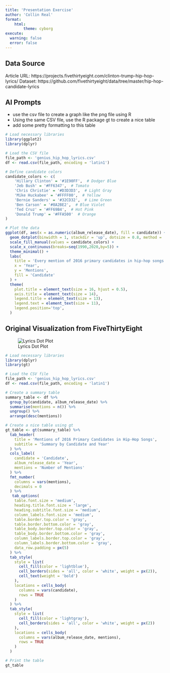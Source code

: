 ```yaml
---
title: 'Presentation Exercise'
author: 'Collin Real'
format:
    html:
        theme: cyborg
execute: 
  warning: false
  error: false
---
```


## Data Source
Article URL: https://projects.fivethirtyeight.com/clinton-trump-hip-hop-lyrics/
Dataset: https://github.com/fivethirtyeight/data/tree/master/hip-hop-candidate-lyrics

## AI Prompts
- use the csv file to create a graph like the png file using R
- Using the same CSV file, use the R package gt to create a nice table
- add some pretty formatting to this table

```r
# Load necessary libraries
library(ggplot2)
library(dplyr)

# Load the CSV file
file_path <- 'genius_hip_hop_lyrics.csv'
df <- read.csv(file_path, encoding = 'latin1')

# Define candidate colors
candidate_colors <- c(
    'Hillary Clinton' = '#1E90FF',  # Dodger Blue
    'Jeb Bush' = '#FF6347',  # Tomato
    'Chris Christie' = '#D3D3D3',  # Light Gray
    'Mike Huckabee' = '#FFFF00',  # Yellow
    'Bernie Sanders' = '#32CD32',  # Lime Green
    'Ben Carson' = '#8A2BE2',  # Blue Violet
    'Ted Cruz' = '#FF69B4',  # Hot Pink
    'Donald Trump' = '#FFA500'  # Orange
)

# Plot the data
ggplot(df, aes(x = as.numeric(album_release_date), fill = candidate)) +
  geom_dotplot(binwidth = 1, stackdir = 'up', dotsize = 0.8, method = 'dotdensity') +
  scale_fill_manual(values = candidate_colors) +
  scale_x_continuous(breaks=seq(1990,2020,by=5)) +
  theme_minimal() +
  labs(
    title = 'Every mention of 2016 primary candidates in hip-hop songs',
    x = 'Year',
    y = 'Mentions',
    fill = 'Candidate'
  ) +
  theme(
    plot.title = element_text(size = 16, hjust = 0.5),
    axis.title = element_text(size = 14),
    legend.title = element_text(size = 13),
    legend.text = element_text(size = 11),
    legend.position='top',
  )
```

## Original Visualization from FiveThirtyEight
![Lyrics Dot Plot](scatter.png)

```r
# Load necessary libraries
library(dplyr)
library(gt)

# Load the CSV file
file_path <- 'genius_hip_hop_lyrics.csv'
df <- read.csv(file_path, encoding = 'latin1')

# Create a summary table
summary_table <- df %>%
  group_by(candidate, album_release_date) %>%
  summarise(mentions = n()) %>%
  ungroup() %>%
  arrange(desc(mentions))

# Create a nice table using gt
gt_table <- gt(summary_table) %>%
  tab_header(
    title = 'Mentions of 2016 Primary Candidates in Hip-Hop Songs',
    subtitle = 'Summary by Candidate and Year'
  ) %>%
  cols_label(
    candidate = 'Candidate',
    album_release_date = 'Year',
    mentions = 'Number of Mentions'
  ) %>%
  fmt_number(
    columns = vars(mentions),
    decimals = 0
  ) %>%
   tab_options(
    table.font.size = 'medium',
    heading.title.font.size = 'large',
    heading.subtitle.font.size = 'medium',
    column_labels.font.size = 'medium',
    table.border.top.color = 'gray',
    table.border.bottom.color = 'gray',
    table_body.border.top.color = 'gray',
    table_body.border.bottom.color = 'gray',
    column_labels.border.top.color = 'gray',
    column_labels.border.bottom.color = 'gray',
    data_row.padding = px(5)
  ) %>%
  tab_style(
    style = list(
      cell_fill(color = 'lightblue'),
      cell_borders(sides = 'all', color = 'white', weight = px(2)),
      cell_text(weight = 'bold')
    ),
    locations = cells_body(
      columns = vars(candidate),
      rows = TRUE
    )
  ) %>%
  tab_style(
    style = list(
      cell_fill(color = 'lightgray'),
      cell_borders(sides = 'all', color = 'white', weight = px(2))
    ),
    locations = cells_body(
      columns = vars(album_release_date, mentions),
      rows = TRUE
    )
  )

# Print the table
gt_table
```
